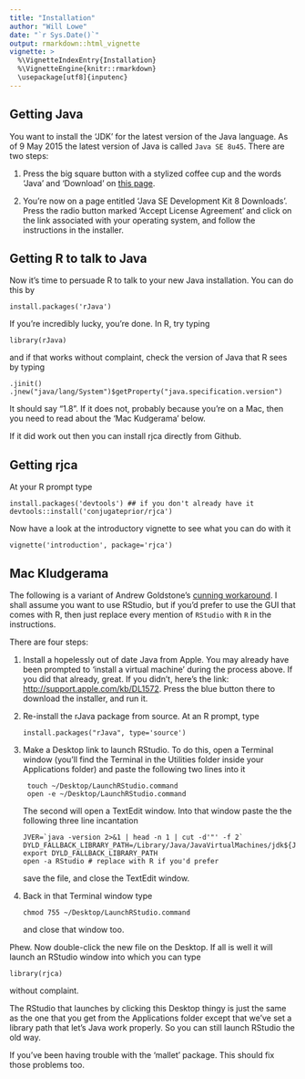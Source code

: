 ```yaml
---
title: "Installation"
author: "Will Lowe"
date: "`r Sys.Date()`"
output: rmarkdown::html_vignette
vignette: >
  %\VignetteIndexEntry{Installation}
  %\VignetteEngine{knitr::rmarkdown}
  \usepackage[utf8]{inputenc}
---
```


## Getting Java

You want to install the 'JDK' for the latest version of the Java language.  As of 9 May 2015 the latest version of Java is called `Java SE 8u45`.  There are two steps:

 1. Press the big square button with a stylized coffee cup and the words 'Java' and 'Download' on [this page](http://www.oracle.com/technetwork/java/javase/downloads/index.html).

 2. You're now on a page entitled 'Java SE Development Kit 8 Downloads'.  Press the radio button marked 'Accept License Agreement' and click on the link associated with your operating system, and follow the instructions in the installer.

## Getting R to talk to Java

Now it's time to persuade R to talk to your new Java installation.  You can do this by

    install.packages('rJava')

If you're incredibly lucky, you're done.  In R, try typing

    library(rJava)

and if that works without complaint, check the version of Java that R sees by typing

    .jinit()
    .jnew("java/lang/System")$getProperty("java.specification.version")

It should say "1.8".  If it does not, probably because you're on a Mac, then you need to read about the 'Mac Kudgerama' below.

If it did work out then you can install rjca directly from Github.  

## Getting rjca

At your R prompt type

    install.packages('devtools') ## if you don't already have it
    devtools::install('conjugateprior/rjca')

Now have a look at the introductory vignette to see what you can do with it

    vignette('introduction', package='rjca')

## Mac Kludgerama

The following is a variant of Andrew Goldstone's [cunning workaround](http://andrewgoldstone.com/blog/2015/02/03/rjava/). I shall assume you want to use RStudio, but if you'd prefer to use the GUI that comes with R, then just replace every mention of `RStudio` with `R` in the instructions.  

There are four steps:

 1. Install a hopelessly out of date Java from Apple.  You may already have been prompted to 'install a virtual machine' during the process above.  If you did that already, great.  If you didn't, here's the link: [http://support.apple.com/kb/DL1572](http://support.apple.com/kb/DL1572).
Press the blue button there to download the installer, and run it.  
    
 2. Re-install the rJava package from source.  At an R prompt, type     
    
        install.packages("rJava", type='source')
  
 3. Make a Desktop link to launch RStudio. To do this, open a Terminal window (you'll find the Terminal in the Utilities folder inside your Applications folder) and paste the following two lines into it
 
         touch ~/Desktop/LaunchRStudio.command
         open -e ~/Desktop/LaunchRStudio.command
 
    The second will open a TextEdit window.  Into that window paste the the following three line incantation
 
        JVER=`java -version 2>&1 | head -n 1 | cut -d'"' -f 2`
        DYLD_FALLBACK_LIBRARY_PATH=/Library/Java/JavaVirtualMachines/jdk${JVER}.jdk/Contents/Home/jre/lib/server/
        export DYLD_FALLBACK_LIBRARY_PATH 
        open -a RStudio # replace with R if you'd prefer

    save the file, and close the TextEdit window.  

 4. Back in that Terminal window type

        chmod 755 ~/Desktop/LaunchRStudio.command
    
    and close that window too.  
 
Phew.  Now double-click the new file on the Desktop.  If all is well it will launch an RStudio window into which you can type 

    library(rjca)
    
without complaint.  

The RStudio that launches by clicking this Desktop thingy is just the same as the one that you get from the Applications folder except that we've set a library path that let's Java work properly.  So you can still launch RStudio the old way.

If you've been having trouble with the 'mallet' package. This should fix those problems too.





